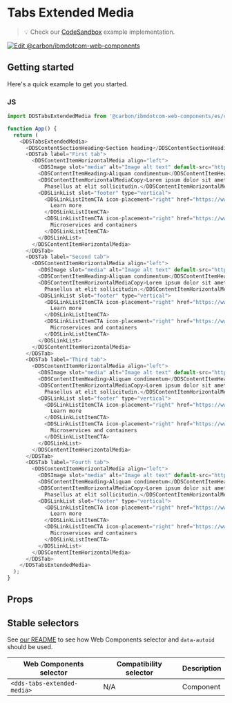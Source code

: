 
# Tabs Extended Media

> 💡 Check our
> [CodeSandbox](https://githubbox.com/carbon-design-system/carbon-for-ibm-dotcom/tree/v1/packages/web-components/examples/codesandbox/components-react/tabs-extended-media)
> example implementation.

[![Edit @carbon/ibmdotcom-web-components](https://codesandbox.io/static/img/play-codesandbox.svg)](https://githubbox.com/carbon-design-system/carbon-for-ibm-dotcom/tree/v1/packages/web-components/examples/codesandbox/components-react/tabs-extended-media)

## Getting started

Here's a quick example to get you started.

### JS

```javascript
import DDSTabsExtendedMedia from '@carbon/ibmdotcom-web-components/es/components-react/tabs-extended-media/tabs-extended-media.js';

function App() {
  return (
    <DDSTabsExtendedMedia>
      <DDSContentSectionHeading>Section heading</DDSContentSectionHeading>
      <DDSTab label="First tab">
        <DDSContentItemHorizontalMedia align="left">
          <DDSImage slot="media" alt="Image alt text" default-src="https://fpoimg.com/672x378?text=16:9&bg_color=ee5396&text_color=161616"></DDSImage>
          <DDSContentItemHeading>Aliquam condimentum</DDSContentItemHeading>
          <DDSContentItemHorizontalMediaCopy>Lorem ipsum dolor sit amet, _consectetur_ adipiscing elit. Aenean et ultricies est. Mauris iaculis eget dolor nec hendrerit.
            Phasellus at elit sollicitudin.</DDSContentItemHorizontalMediaCopy>
          <DDSLinkList slot="footer" type="vertical">
            <DDSLinkListItemCTA icon-placement="right" href="https://www.ibm.com" cta-type="local">
              Learn more
            </DDSLinkListItemCTA>
            <DDSLinkListItemCTA icon-placement="right" href="https://www.ibm.com" cta-type="external">
              Microservices and containers
            </DDSLinkListItemCTA>
          </DDSLinkList>
        </DDSContentItemHorizontalMedia>
      </DDSTab>
      <DDSTab label="Second tab">
        <DDSContentItemHorizontalMedia align="left">
          <DDSImage slot="media" alt="Image alt text" default-src="https://fpoimg.com/672x378?text=16:9&bg_color=ee5396&text_color=161616"></DDSImage>
          <DDSContentItemHeading>Aliquam condimentum</DDSContentItemHeading>
          <DDSContentItemHorizontalMediaCopy>Lorem ipsum dolor sit amet, _consectetur_ adipiscing elit. Aenean et ultricies est. Mauris iaculis eget dolor nec hendrerit.
            Phasellus at elit sollicitudin.</DDSContentItemHorizontalMediaCopy>
          <DDSLinkList slot="footer" type="vertical">
            <DDSLinkListItemCTA icon-placement="right" href="https://www.ibm.com" cta-type="local">
              Learn more
            </DDSLinkListItemCTA>
            <DDSLinkListItemCTA icon-placement="right" href="https://www.ibm.com" cta-type="external">
              Microservices and containers
            </DDSLinkListItemCTA>
          </DDSLinkList>
        </DDSContentItemHorizontalMedia>
      </DDSTab>
      <DDSTab label="Third tab">
        <DDSContentItemHorizontalMedia align="left">
          <DDSImage slot="media" alt="Image alt text" default-src="https://fpoimg.com/672x378?text=16:9&bg_color=ee5396&text_color=161616"></DDSImage>
          <DDSContentItemHeading>Aliquam condimentum</DDSContentItemHeading>
          <DDSContentItemHorizontalMediaCopy>Lorem ipsum dolor sit amet, _consectetur_ adipiscing elit. Aenean et ultricies est. Mauris iaculis eget dolor nec hendrerit.
            Phasellus at elit sollicitudin.</DDSContentItemHorizontalMediaCopy>
          <DDSLinkList slot="footer" type="vertical">
            <DDSLinkListItemCTA icon-placement="right" href="https://www.ibm.com" cta-type="local">
              Learn more
            </DDSLinkListItemCTA>
            <DDSLinkListItemCTA icon-placement="right" href="https://www.ibm.com" cta-type="external">
              Microservices and containers
            </DDSLinkListItemCTA>
          </DDSLinkList>
        </DDSContentItemHorizontalMedia>
      </DDSTab>
      <DDSTab label="Fourth tab">
        <DDSContentItemHorizontalMedia align="left">
          <DDSImage slot="media" alt="Image alt text" default-src="https://fpoimg.com/672x378?text=16:9&bg_color=ee5396&text_color=161616"></DDSImage>
          <DDSContentItemHeading>Aliquam condimentum</DDSContentItemHeading>
          <DDSContentItemHorizontalMediaCopy>Lorem ipsum dolor sit amet, _consectetur_ adipiscing elit. Aenean et ultricies est. Mauris iaculis eget dolor nec hendrerit.
            Phasellus at elit sollicitudin.</DDSContentItemHorizontalMediaCopy>
          <DDSLinkList slot="footer" type="vertical">
            <DDSLinkListItemCTA icon-placement="right" href="https://www.ibm.com" cta-type="local">
              Learn more
            </DDSLinkListItemCTA>
            <DDSLinkListItemCTA icon-placement="right" href="https://www.ibm.com" cta-type="external">
              Microservices and containers
            </DDSLinkListItemCTA>
          </DDSLinkList>
        </DDSContentItemHorizontalMedia>
      </DDSTab>
    </DDSTabsExtendedMedia>
  );
}
```

## Props

<Props of={PropTypesRef} />

## Stable selectors

See [our README](https://github.com/carbon-design-system/carbon-for-ibm-dotcom/tree/main/packages/web-components#stable-selectors-for-analytics-and-integratione2e-testing-in-web-components) to see how Web Components selector and `data-autoid` should be used.

| Web Components selector            | Compatibility selector | Description |
| ---------------------------------- | ---------------------- | ----------- |
| `<dds-tabs-extended-media>`        | N/A                    | Component   |

<Description markdown={contributing} />
